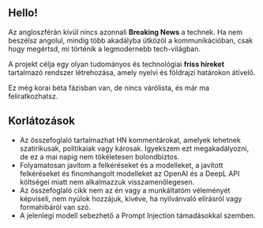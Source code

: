 
<CallToAction />

## Hello!

Az angloszférán kívül nincs azonnali **Breaking News** a technek.
Ha nem beszélsz angolul, mindig több akadályba ütközöl a kommunikációban, csak hogy megértsd, mi történik a legmodernebb tech-világban.


<Callout type="info" emoji="🗞">

A projekt célja egy olyan tudományos és technológiai **friss híreket** tartalmazó rendszer létrehozása, amely nyelvi és földrajzi határokon átívelő.

</Callout>

Ez még korai béta fázisban van, de nincs várólista, és már ma feliratkozhatsz.

## Korlátozások

- Az összefoglaló tartalmazhat HN kommentárokat, amelyek lehetnek szatirikusak, politikaiak vagy károsak. Igyekszem ezt megakadályozni, de ez a mai napig nem tökéletesen bolondbiztos.
- Folyamatosan javítom a felkéréseket és a modelleket, a javított felkéréseket és finomhangolt modelleket az OpenAI és a DeepL API költségei miatt nem alkalmazzuk visszamenőlegesen.
- Az összefoglaló cikk nem az én vagy a munkáltatóm véleményét képviseli, nem nyúlok hozzájuk, kivéve, ha nyilvánvaló elírásról vagy formahibáról van szó.
- A jelenlegi modell sebezhető a Prompt Injection támadásokkal szemben.
